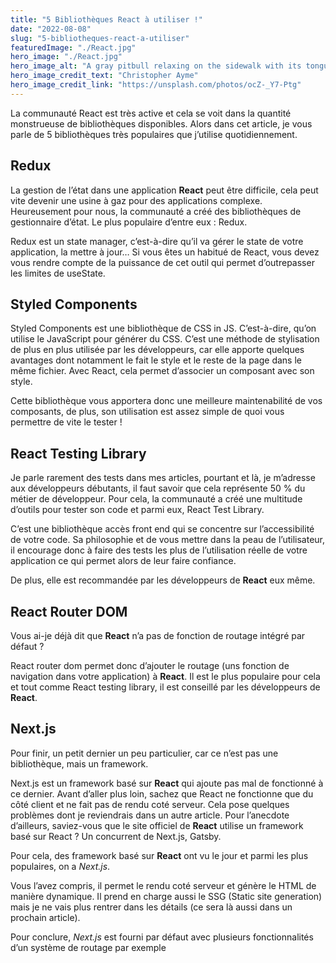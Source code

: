 ```yaml
---
title: "5 Bibliothèques React à utiliser !"
date: "2022-08-08"
slug: "5-bibliotheques-react-a-utiliser"
featuredImage: "./React.jpg"
hero_image: "./React.jpg"
hero_image_alt: "A gray pitbull relaxing on the sidewalk with its tongue hanging out"
hero_image_credit_text: "Christopher Ayme"
hero_image_credit_link: "https://unsplash.com/photos/ocZ-_Y7-Ptg"
---
```


La communauté React est très active et cela se voit dans la quantité monstrueuse de bibliothèques disponibles. Alors dans cet article, je vous parle de 5 bibliothèques très populaires que j’utilise quotidiennement.

## Redux
La gestion de l’état dans une application **React** peut être difficile, cela peut vite devenir une usine à gaz pour des applications complexe. Heureusement pour nous, la communauté a créé des bibliothèques de gestionnaire d’état. Le plus populaire d’entre eux : Redux.

Redux est un state manager, c’est-à-dire qu’il va gérer le state de votre application, la mettre à jour… Si vous êtes un habitué de React, vous devez vous rendre compte de la puissance de cet outil qui permet d’outrepasser les limites de useState.

## Styled Components
Styled Components est une bibliothèque de CSS in JS. C’est-à-dire, qu’on utilise le JavaScript pour générer du CSS. C’est une méthode de stylisation de plus en plus utilisée par les développeurs, car elle apporte quelques avantages dont notamment le fait le style et le reste de la page dans le même fichier. Avec React, cela permet d’associer un composant avec son style.

Cette bibliothèque vous apportera donc une meilleure maintenabilité de vos composants, de plus, son utilisation est assez simple de quoi vous permettre de vite le tester !

## React Testing Library
Je parle rarement des tests dans mes articles, pourtant et là, je m’adresse aux développeurs débutants, il faut savoir que cela représente 50 % du métier de développeur. Pour cela, la communauté a créé une multitude d’outils pour tester son code et parmi eux, React Test Library.

C’est une bibliothèque accès front end qui se concentre sur l’accessibilité de votre code. Sa philosophie et de vous mettre dans la peau de l’utilisateur, il encourage donc à faire des tests les plus de l’utilisation réelle de votre application ce qui permet alors de leur faire confiance.

De plus, elle est recommandée par les développeurs de **React** eux même.

## React Router DOM
Vous ai-je déjà dit que **React** n’a pas de fonction de routage intégré par défaut ?

React router dom permet donc d’ajouter le routage (uns fonction de navigation dans votre application) à **React**. Il est le plus populaire pour cela et tout comme React testing library, il est conseillé par les développeurs de **React**.

## Next.js
Pour finir, un petit dernier un peu particulier, car ce n’est pas une bibliothèque, mais un framework.

Next.js est un framework basé sur **React** qui ajoute pas mal de fonctionné à ce dernier. Avant d’aller plus loin, sachez que React ne fonctionne que du côté client et ne fait pas de rendu coté serveur. Cela pose quelques problèmes dont je reviendrais dans un autre article. Pour l’anecdote d’ailleurs, saviez-vous que le site officiel de **React** utilise un framework basé sur React ? Un concurrent de Next.js, Gatsby.

Pour cela, des framework basé sur **React** ont vu le jour et parmi les plus populaires, on a *Next.js*.

Vous l’avez compris, il permet le rendu coté serveur et génère le HTML de manière dynamique. Il prend en charge aussi le SSG (Static site generation) mais je ne vais plus rentrer dans les détails (ce sera là aussi dans un prochain article).

Pour conclure, *Next.js* est fourni par défaut avec plusieurs fonctionnalités d’un système de routage par exemple

